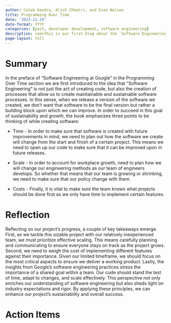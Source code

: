 ```yaml
---
author: Caleb Kendra, Alish Chhetri, and Evan Nelson
title: Programming Over Time
date: '2023-11-29'
date-format: YYYY
categories: [post, developer development, software engineering]
description: <em>This is our first blog about the `Software Engineering at Google` book!</em>
page-layout: full
---
```


# Summary

In the preface of "Software Engineering at Google" in the Programming Over Time section we are first introduced to the idea that "Software Engineering" is not just the act of creating code, but also the creation of processes that allow us to create maintainable and sustainable software processes. In this sense, when we release a version of the software we created, we don't want that software to be the final version but rather a building block upon which we can improve. In order to succeed in this goal of sustainability and growth, the book emphasizes three points to be thinking of while creating software:

- Time - In order to make sure that software is created with future improvements in mind, we need to plan out how the software we create will change from the start and finish of a certain project. This means we need to open up our code to make sure that it can be improved upon in future releases.

- Scale - In order to account for workplace growth, need to plan how we will change our engineering methods as our team of engineers develops. So whether that means that our team is growing or shrinking, we need to make sure that our policy change with them.

- Costs - Finally, it is vital to make sure the team knows what projects should be done first as we only have time to implement certain features.

# Reflection

Reflecting on our project's progress, a couple of key takeaways emerge. First, as we tackle this sizable project with our relatively inexperienced team, we must prioritize effective scaling. This means carefully planning and communicating to ensure everyone stays on track as the project grows. Second, we need to weigh the cost of implementing different features against their importance. Given our limited timeframe, we should focus on the most critical aspects to ensure we deliver a working product. Lastly, the insights from Google's software engineering practices stress the importance of a shared goal within a team. Our code should stand the test of time, adapt to changes, and scale effectively. This perspective not only enriches our understanding of software engineering but also sheds light on industry expectations and rigor. By applying these principles, we can enhance our project's sustainability and overall success.

# Action Items

